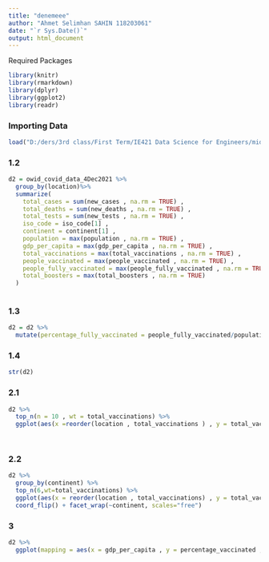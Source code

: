 ---
title: "denemeee"
author: "Ahmet Selimhan SAHIN 118203061"
date: "`r Sys.Date()`"
output: html_document
---

Required Packages

```{r , warning=FALSE , message=FALSE}
library(knitr)
library(rmarkdown)
library(dplyr)
library(ggplot2)
library(readr)

```



### Importing Data

```{r , warning=FALSE , message=FALSE}
load("D:/ders/3rd class/First Term/IE421 Data Science for Engineers/midterm exam/owid_covid_data_4Dec2021.Rdata")
```

### 1.2

```{r , warning=FALSE , message=FALSE}
d2 = owid_covid_data_4Dec2021 %>%
  group_by(location)%>%
  summarize(
    total_cases = sum(new_cases , na.rm = TRUE) , 
    total_deaths = sum(new_deaths , na.rm = TRUE) , 
    total_tests = sum(new_tests , na.rm = TRUE) , 
    iso_code = iso_code[1] , 
    continent = continent[1] ,
    population = max(population , na.rm = TRUE) , 
    gdp_per_capita = max(gdp_per_capita , na.rm = TRUE) , 
    total_vaccinations = max(total_vaccinations , na.rm = TRUE) , 
    people_vaccinated = max(people_vaccinated , na.rm = TRUE) , 
    people_fully_vaccinated = max(people_fully_vaccinated , na.rm = TRUE) , 
    total_boosters = max(total_boosters , na.rm = TRUE)
  )
  


```


### 1.3
```{r , warning=FALSE , message=FALSE}

d2 = d2 %>%
  mutate(percentage_fully_vaccinated = people_fully_vaccinated/population*100 , percentage_vaccinated = people_vaccinated/population*100)


```

### 1.4
```{r , warning=FALSE , message=FALSE}

str(d2)


```

### 2.1
```{r, warning=FALSE , message=FALSE , fig.width= 8 }

d2 %>%
  top_n(n = 10 , wt = total_vaccinations) %>% 
  ggplot(aes(x =reorder(location , total_vaccinations ) , y = total_vaccinations)) + geom_bar(fill = "steelblue" , stat = "identity")+  coord_flip() + ylab("Total Vaccinations") + xlab("Countries") + geom_text(aes(label = total_vaccinations , hjust = .7 ))
  



```

### 2.2



```{r , warning=FALSE , message=FALSE, fig.width=8}
d2 %>%
  group_by(continent) %>% 
  top_n(6,wt=total_vaccinations) %>% 
  ggplot(aes(x = reorder(location , total_vaccinations) , y = total_vaccinations)) + geom_bar(fill = "steelblue" , stat = "identity")+
  coord_flip() + facet_wrap(~continent, scales="free")


```












### 3


```{r , warning=FALSE , message=FALSE}

d2 %>%
  ggplot(mapping = aes(x = gdp_per_capita , y = percentage_vaccinated , show.legend = TRUE , colour = continent , size = population)) + geom_point(alpha = 0) + geom_text(aes(label = iso_code))


```
























```{r, warning=FALSE, message=FALSE}



```


```{r, warning=FALSE, message=FALSE}



```


```{r, warning=FALSE, message=FALSE}



```


```{r, warning=FALSE, message=FALSE}



```


```{r, warning=FALSE, message=FALSE}



```


```{r, warning=FALSE, message=FALSE}



```

